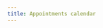 ```yaml
---
title: Appointments calendar
---
```


<!-- Cal inline embed code begins -->
<div style="width:100%;height:100%;overflow:scroll" id="my-cal-inline"></div>
<script type="text/javascript">
(function(C, A, L) {
    let p = function(a, ar) {
        a.q.push(ar);
    };
    let d = C.document;
    C.Cal = C.Cal || function() {
        let cal = C.Cal;
        let ar = arguments;
        if (!cal.loaded) {
            cal.ns = {};
            cal.q = cal.q || [];
            d.head.appendChild(d.createElement("script")).src = A;
            cal.loaded = true;
        }
        if (ar[0] === L) {
            const api = function() {
                p(api, arguments);
            };
            const namespace = ar[1];
            api.q = api.q || [];
            typeof namespace === "string" ? (cal.ns[namespace] = api) && p(api, ar) : p(cal, ar);
            return;
        }
        p(cal, ar);
    };
})(window, "https://app.cal.com/embed/embed.js", "init");
Cal("init", {
    origin: "https://cal.com"
});

Cal("inline", {
    elementOrSelector: "#my-cal-inline",
    calLink: "max-ostapenko/public",
    layout: "month_view"
});

Cal("ui", {
    "styles": {
        "branding": {
            "brandColor": "#000000"
        }
    },
    "hideEventTypeDetails": false,
    "layout": "month_view"
});
</script>
<!-- Cal inline embed code ends -->
